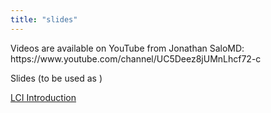 ```yaml
---
title: "slides"
---
```


Videos are available on YouTube from Jonathan SaloMD: https://www.youtube.com/channel/UC5Deez8jUMnLhcf72-c

Slides (to be used as )

[LCI Introduction](lci_intro_slides.qmd)

